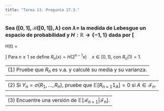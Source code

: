 ```yaml
---
title: "Tarea 13. Pregunta 17.3."
---
```


### Sea $([0,1],\mathscr{B}([0,1]), \lambda)$ con $\lambda =$ la medida de Lebesgue un espacio de probabilidad y $H: \mathbb{R} \to \{-1,1\}$ dada por \[   
H(t) = 
     \begin{cases}
       1 &\quad\text{Si } t - \lfloor t\rfloor \in [0,\frac{1}{2}).\\
       -1 &\quad\text{Si } t - \lfloor t\rfloor  \in [\frac{1}{2},1).\\ 
     \end{cases}
\] Para $n \geq 1$ se define $R_n(x) = H(2^{n-1}x) \quad x\in[0,1]$, con $R_n(1) = 1$.

---------------------------------------------------------------
(1) Pruebe que $R_n$ es v.a. y calculé su media y su varianza.
---------------------------------------------------------------


---------------------------------------------------------------
(2) Si $Y_n = \sigma(R_1,\dots,R_n)$, pruebe que $\mathbb{E}[R_{n+1}1_A] = 0$ si $A \in \mathscr{F}_n$.
---------------------------------------------------------------


---------------------------------------------------------------
(3) Encuentre una versión de $\mathbb{E}[\mathscr{R}_{n+1}|\mathscr{F}_n]$.
---------------------------------------------------------------

